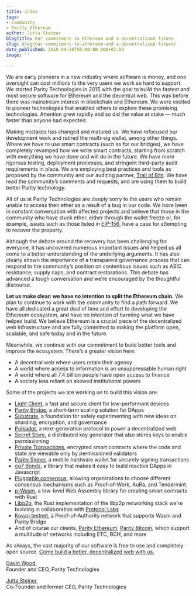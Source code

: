 ```yaml
---
title: index
tags:
- Community
- Parity Ethereum
author: Jutta Steiner
blogTitle: Our commitment to Ethereum and a decentralised future
slug: blog/our-commitment-to-ethereum-and-a-decentralised-future/
date_published: 2018-04-26T06:00:00.000+02:00
image: ''

---
```

We are early pioneers in a new industry where software is money, and one oversight can cost millions to the very users we work so hard to support. We started Parity Technologies in 2015 with the goal to build the fastest and most secure software for Ethereum and the decentral web. This was before there was mainstream interest in blockchain and Ethereum. We were excited to pioneer technologies that enabled others to explore these promising technologies. Attention grew rapidly and so did the value at stake — much faster than anyone had expected.

Making mistakes has changed and matured us. We have refocused our development work and retired the multi-sig wallet, among other things. Where we have to use smart contracts (such as for our bridges), we have completely revamped how we write smart contracts, starting from scratch with everything we have done and will do in the future. We have more rigorous testing, deployment processes, and stringent third-party audit requirements in place. We are employing best practices and tools as proposed by the community and our auditing partner, [Trail of Bits](https://paritytech.io/parity-technologies-appoints-trail-of-bits-to-lead-security-review/). We have read the community’s comments and requests, and are using them to build better Parity technology.

All of us at Parity Technologies are deeply sorry to the users who remain unable to access their ether as a result of a bug in our code. We have been in constant conversation with affected projects and believe that those in the community who have stuck ether, either through the wallet freeze or, for example, issues such as those listed in [EIP-156](https://github.com/ethereum/EIPs/issues/156), have a case for attempting to recover the property.

Although the debate around the recovery has been challenging for everyone, it has uncovered numerous important issues and helped us all come to a better understanding of the underlying arguments. It has also clearly shown the importance of a transparent governance process that can respond to the community’s position on contentious issues such as ASIC resistance, supply caps, and contract restorations. This debate has advanced a tough conversation and we’re encouraged by the thoughtful discourse.

**Let us make clear: we have no intention to split the Ethereum chain.** We plan to continue to work with the community to find a path forward. We have all dedicated a great deal of time and effort to developing the Ethereum ecosystem, and have no intention of harming what we have helped build. We believe Ethereum is a crucial piece of the decentralized web infrastructure and are fully committed to making the platform open, scalable, and safe today and in the future.

Meanwhile, we continue with our commitment to build better tools and improve the ecosystem. There’s a greater vision here:

* A decentral web where users retain their agency
* A world where access to information is an unsuppressable human right
* A world where all 7.4 billion people have open access to finance
* A society less reliant on skewed institutional powers

Some of the projects we are working on to build this vision are:

* [Light Client](https://wiki.parity.io/Light-Client), a fast and secure client for low-performant devices
* [Parity Bridge](https://github.com/paritytech/parity-bridge), a short-term scaling solution for DApps
* [Substrate](https://twitter.com/gavofyork/status/986963803765198848), a foundation for safely experimenting with new ideas on sharding, encryption, and governance
* [Polkadot](https://polkadot.network/), a next-generation protocol to power a decentralized web
* [Secret Store](https://wiki.parity.io/Secret-Store), a distributed key generator that also stores keys to enable permissioning
* [Private Transactions](https://paritytech.io/private-transactions-webassembly-and-permissioning-new-features-energy-web-foundation-blockchain-for-energy/), encrypted smart contracts where the code and state are viewable only by permissioned validators
* [Parity Signer](https://paritytech.io/send-transactions-with-mycrypto-beta-and-parity-signer/), a mobile hardware wallet for securely signing transactions
* [oo7 Bonds](https://github.com/paritytech/oo7), a library that makes it easy to build reactive DApps in Javascript
* [Pluggable consensus](https://wiki.parity.io/Pluggable-Consensus), allowing organizations to choose different consensus mechanisms such as Proof-of-Work, AuRa, and Tendermint.
* [p-Wasm](https://github.com/paritytech/parity-wasm), a low-level Web Assembly library for creating smart contracts with Rust
* [Libp2p](https://github.com/libp2p/rust-libp2p), the Rust implementation of the libp2p networking stack we're building in collaboration with [Protocol Labs](https://protocol.ai/)
* [Kovan testnet](https://kovan-stats.parity.io/), a Proof-of-Authority network that supports Wasm and Parity Bridge
* And of course our clients, [Parity Ethereum](https://www.parity.io/), [Parity Bitcoin](https://github.com/paritytech/parity-bitcoin), which support a multitude of networks including ETC, BCH, and more

As always, the vast majority of our software is free to use and completely open source. [Come build a better, decentralized web with us.](https://github.com/paritytech)

[Gavin Wood](https://twitter.com/gavofyork),  
Founder and CEO, Parity Technologies

[Jutta Steiner](https://twitter.com/jutta_steiner),  
Co-Founder and former CEO, Parity Technologies